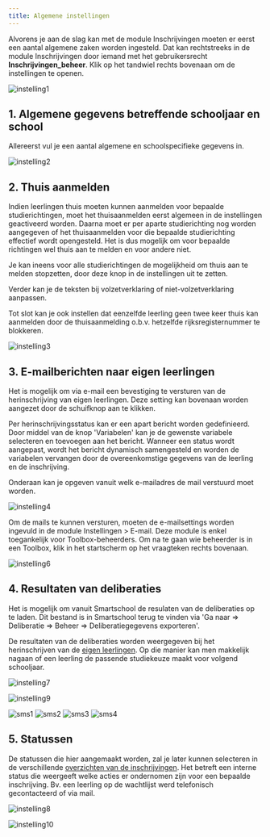 ```yaml
---
title: Algemene instellingen
---
```

      
Alvorens je aan de slag kan met de module Inschrijvingen moeten er eerst een aantal algemene zaken worden ingesteld. Dat kan rechtstreeks in de module Inschrijvingen door iemand met het gebruikersrecht **Inschrijvingen_beheer**. Klik op het tandwiel rechts bovenaan om de instellingen te openen.

![instelling1](./instelling1.PNG)

## 1. Algemene gegevens betreffende schooljaar en school

Allereerst vul je een aantal algemene en schoolspecifieke gegevens in. 

![instelling2](./instelling2.PNG)

## 2. Thuis aanmelden

Indien leerlingen thuis moeten kunnen aanmelden voor bepaalde studierichtingen, moet het thuisaanmelden eerst algemeen in de instellingen geactiveerd worden. Daarna moet er per aparte studierichting nog worden aangegeven of het thuisaanmelden voor die bepaalde studierichting effectief wordt opengesteld. Het is dus mogelijk om voor bepaalde richtingen wel thuis aan te melden en voor andere niet. 

Je kan ineens voor alle studierichtingen de mogelijkheid om thuis aan te melden stopzetten, door deze knop in de instellingen uit te zetten. 

Verder kan je de teksten bij volzetverklaring of niet-volzetverklaring aanpassen.

Tot slot kan je ook instellen dat eenzelfde leerling geen twee keer thuis kan aanmelden door de thuisaanmelding o.b.v. hetzelfde rijksregisternummer te blokkeren. 

![instelling3](./instelling3.PNG)

## 3. E-mailberichten naar eigen leerlingen

Het is mogelijk om via e-mail een bevestiging te versturen van de herinschrijving van eigen leerlingen. Deze setting kan bovenaan worden aangezet door de schuifknop aan te klikken. 

Per herinschrijvingsstatus kan er een apart bericht worden gedefinieerd. Door middel van de knop 'Variabelen' kan je de gewenste variabele selecteren en toevoegen aan het bericht. Wanneer een status wordt aangepast, wordt het bericht dynamisch samengesteld en worden de variabelen vervangen door de overeenkomstige gegevens van de leerling en de inschrijving. 

Onderaan kan je opgeven vanuit welk e-mailadres de mail verstuurd moet worden. 

![instelling4](./instelling4.PNG)

Om de mails te kunnen versturen, moeten de e-mailsettings worden ingevuld in de module Instellingen > E-mail. Deze module is enkel toegankelijk voor Toolbox-beheerders. Om na te gaan wie beheerder is in een Toolbox, klik in het startscherm op het vraagteken rechts bovenaan.

![instelling6](./instelling6.PNG)

## 4. Resultaten van deliberaties 

Het is mogelijk om vanuit Smartschool de resulaten van de deliberaties op te laden. Dit bestand is in Smartschool terug te vinden via 'Ga naar => Deliberatie => Beheer => Deliberatiegegevens exporteren'.

De resultaten van de deliberaties worden weergegeven bij het herinschrijven van de [eigen leerlingen](/inschrijvingen/inschrijven/herinschrijven/). Op die manier kan men makkelijk nagaan of een leerling de passende studiekeuze maakt voor volgend schooljaar. 

![instelling7](./instelling7.PNG)

![instelling9](./instelling9.PNG)

![sms1](./sms1.png)
![sms2](./sms2.png)
![sms3](./sms3.png)
![sms4](./sms4.png)

## 5. Statussen

De statussen die hier aangemaakt worden, zal je later kunnen selecteren in de verschillende [overzichten van de inschrijvingen](/inschrijvingen/verwerking/opvolging_verwerking/). Het betreft een interne status die weergeeft welke acties er ondernomen zijn voor een bepaalde inschrijving. Bv. een leerling op de wachtlijst werd telefonisch gecontacteerd of via mail. 

![instelling8](./instelling8.png)

![instelling10](./instelling10.PNG)

